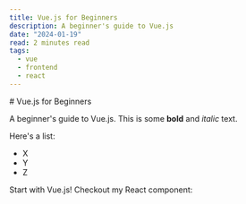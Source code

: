 ```yaml
---
title: Vue.js for Beginners
description: A beginner's guide to Vue.js
date: "2024-01-19"
read: 2 minutes read
tags:
  - vue
  - frontend
  - react
---
```


<div className="prose dark:prose-invert"> 
# Vue.js for Beginners

A beginner's guide to Vue.js. This is some **bold** and _italic_ text. 

Here's a list:
- X
- Y
- Z

Start with Vue.js!
Checkout my React component:
</div>